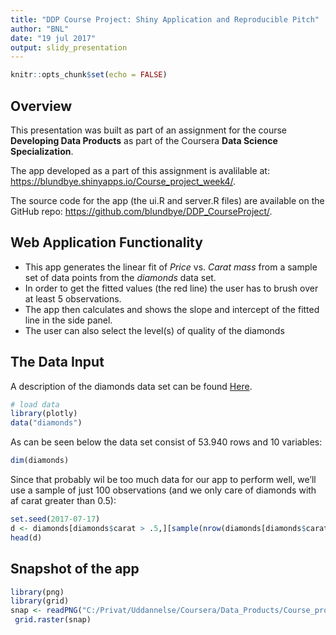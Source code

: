 ---
title: "DDP Course Project: Shiny Application and Reproducible Pitch"
author: "BNL"
date: "19 jul 2017"
output: slidy_presentation
---

```{r setup, include=FALSE}
knitr::opts_chunk$set(echo = FALSE)
```

## Overview

This presentation was built as part of an assignment for the course **Developing Data Products** as part of the Coursera **Data Science Specialization**.

The app developed as a part of this assignment is avalilable at: <https://blundbye.shinyapps.io/Course_project_week4/>.

The source code for the app (the ui.R and server.R files) are available on the GitHub repo: <https://github.com/blundbye/DDP_CourseProject/>.

## Web Application Functionality

- This app generates the linear fit of *Price* vs. *Carat mass* from a sample set of data points from the *diamonds* data set.
- In order to get the fitted values (the red line) the user has to brush over at least 5 observations.
- The app then calculates and shows the slope and intercept of the fitted line in the side panel.
- The user can also select the level(s) of quality of the diamonds

## The Data Input

A description of the diamonds data set can be found [Here](http://ggplot2.tidyverse.org/reference/diamonds.html).

```{r, message=FALSE, warning=FALSE}
# load data
library(plotly)
data("diamonds")
```

As can be seen below the data set consist of 53.940 rows and 10 variables:

```{r, echo=TRUE, message=FALSE, warning=FALSE}
dim(diamonds)
```

Since that probably wil be too much data for our app to perform well, we'll use a sample of just 100 observations (and we only care of diamonds with af carat greater than 0.5):

```{r, echo=TRUE, message=FALSE, warning=FALSE}
set.seed(2017-07-17)
d <- diamonds[diamonds$carat > .5,][sample(nrow(diamonds[diamonds$carat > .5,]), 100), ]
head(d)
```


## Snapshot of the app

```{r, echo=FALSE}
library(png)
library(grid)
snap <- readPNG("C:/Privat/Uddannelse/Coursera/Data_Products/Course_project_week4/snapshot.png")
 grid.raster(snap)
```


